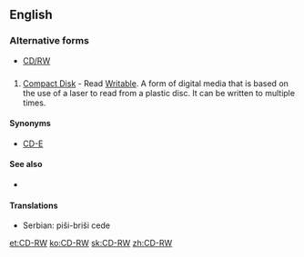 ==English==

===Alternative forms===
* [[CD/RW]]

==={{initialism}}===
{{en-noun|sg=[[CD]]-[[RW]]}}

# [[compact disk|Compact Disk]] - Read [[writable|Writable]].  A form of digital media that is based on the use of a laser to read from a plastic disc.  It can be written to multiple times.

====Synonyms====
* {{sense|Compact Disk - Read Writable}} [[CD-E]] {{i|dated}}

====See also====
* {{pedialite}}

====Translations====
{{trans-top|Compact Disk - Read Writable}}
* Serbian: piši-briši cede
{{trans-mid}}
{{trans-bottom}}

[[et:CD-RW]]
[[ko:CD-RW]]
[[sk:CD-RW]]
[[zh:CD-RW]]